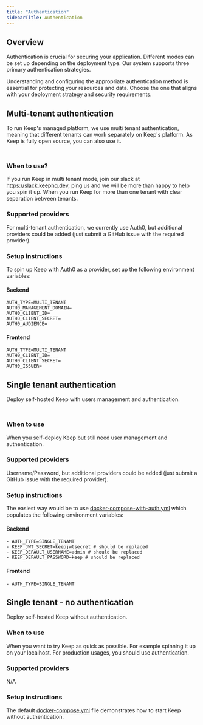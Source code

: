 ```yaml
---
title: "Authentication"
sidebarTitle: Authentication
---
```


## Overview

<Tip>Authentication is crucial for securing your application. Different modes can be set up depending on the deployment type. Our system supports three primary authentication strategies.</Tip>

Understanding and configuring the appropriate authentication method is essential for protecting your resources and data. Choose the one that aligns with your deployment strategy and security requirements.

## Multi-tenant authentication
To run Keep's managed platform, we use multi tenant authentication, meaning that different tenants can work separately on Keep's platform. As Keep is fully open source, you can also use it.
<Frame
    width="100"
  height="200">
  <img height="10" src="/images/multitenant.png" />
</Frame>

### When to use?
<Info>If you run Keep in multi tenant mode, join our slack at https://slack.keephq.dev, ping us and we will be more than happy to help you spin it up.</Info>
When you run Keep for more than one tenant  with clear separation between tenants.


### Supported providers
For multi-tenant authentication, we currently use Auth0, but additional providers could be added (just submit a GitHub issue with the required provider).

### Setup instructions
To spin up Keep with Auth0 as a provider, set up the following environment variables:
#### Backend
```
AUTH_TYPE=MULTI_TENANT
AUTH0_MANAGEMENT_DOMAIN=
AUTH0_CLIENT_ID=
AUTH0_CLIENT_SECRET=
AUTH0_AUDIENCE=
```
#### Frontend
```
AUTH_TYPE=MULTI_TENANT
AUTH0_CLIENT_ID=
AUTH0_CLIENT_SECRET=
AUTH0_ISSUER=
```

## Single tenant authentication
Deploy self-hosted Keep with users management and authentication.
<Frame
    width="100"
  height="200">
  <img height="10" src="/images/singletenant.png" />
</Frame>

### When to use
When you self-deploy Keep but still need user management and authentication.

### Supported providers
Username/Password, but additional providers could be added (just submit a GitHub issue with the required provider).


### Setup instructions
The easiest way would be to use [docker-compose-with-auth.yml](https://github.com/keephq/keep/blob/main/docker-compose-with-auth.yaml) which populates the following environment variables:

#### Backend
```
- AUTH_TYPE=SINGLE_TENANT
- KEEP_JWT_SECRET=keepjwtsecret # should be replaced
- KEEP_DEFAULT_USERNAME=admin # should be replaced
- KEEP_DEFAULT_PASSWORD=keep # should be replaced
```
#### Frontend
```
- AUTH_TYPE=SINGLE_TENANT
```

## Single tenant - no authentication
Deploy self-hosted Keep without authentication.

### When to use
When you want to try Keep as quick as possible. For example spinning it up on your localhost. For production usages, you should use authentication.

### Supported providers
N/A

### Setup instructions
The default [docker-compose.yml](https://github.com/keephq/keep/blob/main/docker-compose.yaml) file demonstrates how to start Keep without authentication.

